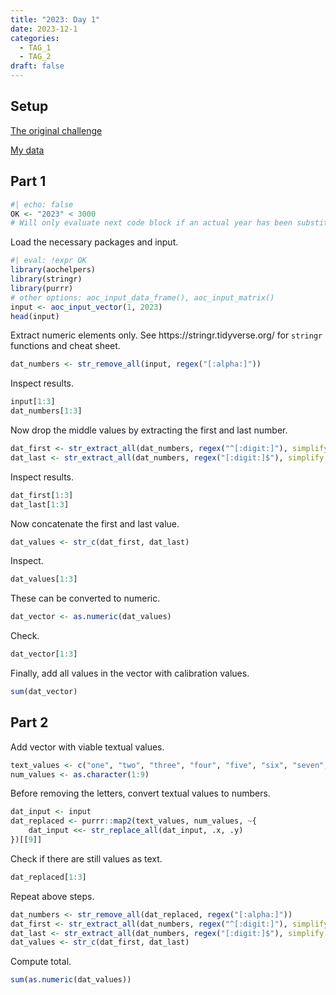 ```yaml
---
title: "2023: Day 1"
date: 2023-12-1
categories:
  - TAG_1
  - TAG_2
draft: false
---
```


## Setup

[The original challenge](https://adventofcode.com/2023/day/1)

[My data](input){target="_blank"}

## Part 1

```r
#| echo: false
OK <- "2023" < 3000
# Will only evaluate next code block if an actual year has been substituted for the placeholder
```

Load the necessary packages and input.
```r
#| eval: !expr OK
library(aochelpers)
library(stringr)
library(purrr)
# other options: aoc_input_data_frame(), aoc_input_matrix()
input <- aoc_input_vector(1, 2023)
head(input)
```

Extract numeric elements only. See https://stringr.tidyverse.org/ for `stringr` functions and cheat sheet.
```r
dat_numbers <- str_remove_all(input, regex("[:alpha:]"))
```

Inspect results.
```r
input[1:3]
dat_numbers[1:3]
```

Now drop the middle values by extracting the first and last number.
```r
dat_first <- str_extract_all(dat_numbers, regex("^[:digit:]"), simplify = TRUE)
dat_last <- str_extract_all(dat_numbers, regex("[:digit:]$"), simplify = TRUE)
```

Inspect results.
```r
dat_first[1:3]
dat_last[1:3]
```

Now concatenate the first and last value.
```r
dat_values <- str_c(dat_first, dat_last)
```

Inspect.
```r
dat_values[1:3]
```

These can be converted to numeric.
```r
dat_vector <- as.numeric(dat_values)
```

Check.
```r
dat_vector[1:3]
```

Finally, add all values in the vector with calibration values.
```r
sum(dat_vector)
```

## Part 2

Add vector with viable textual values.
```r
text_values <- c("one", "two", "three", "four", "five", "six", "seven", "eight", "nine")
num_values <- as.character(1:9)
```

Before removing the letters, convert textual values to numbers.
```r
dat_input <- input
dat_replaced <- purrr::map2(text_values, num_values, ~{
	dat_input <<- str_replace_all(dat_input, .x, .y)
})[[9]]
```

Check if there are still values as text.
```r
dat_replaced[1:3]
```

Repeat above steps.
```r
dat_numbers <- str_remove_all(dat_replaced, regex("[:alpha:]"))
dat_first <- str_extract_all(dat_numbers, regex("^[:digit:]"), simplify = TRUE)
dat_last <- str_extract_all(dat_numbers, regex("[:digit:]$"), simplify = TRUE)
dat_values <- str_c(dat_first, dat_last)
```

Compute total.
```r
sum(as.numeric(dat_values))
```

